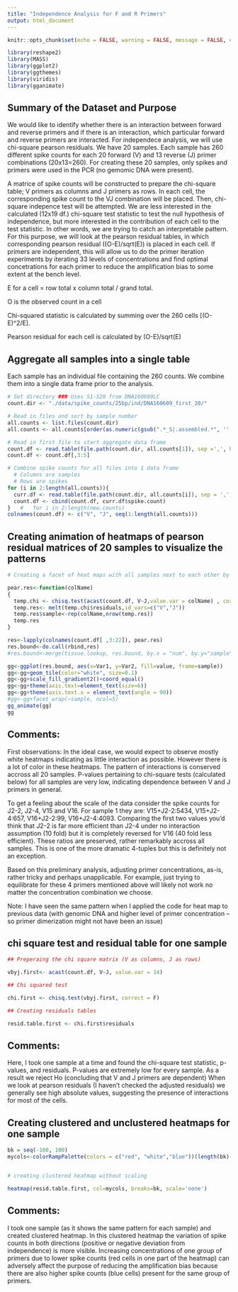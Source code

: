 ```yaml
---
title: "Independence Analysis for F and R Primers"
output: html_document
---
```


```r
knitr::opts_chunk$set(echo = FALSE, warning = FALSE, message = FALSE, error = FALSE)

library(reshape2)
library(MASS)
library(ggplot2)
library(ggthemes)
library(viridis)
library(gganimate)
```


## Summary of the Dataset and Purpose

We would like to identify whether there is an interaction between forward and reverse primers and if there is an interaction, which particular forward and reverse primers are interacted. For independece analysis, we will use chi-square pearson residuals. We have 20 samples. Each sample has 260 different spike counts for each 20 forward (V) and 13 reverse (J) primer combinations (20x13=260). For creating these 20 samples, only spikes and primers were used in the PCR (no gemomic DNA were present).

A matrice of spike counts will be constructed to prepare the chi-square table; V primers as columns and J primers as rows. In each cell, the corresponding spike count to the VJ combination will be placed. Then, chi-square indepence test will be attempted. We are less interested in the calculated (12x19 df.) chi-square test statistic to test the null hypothesis of independence, but more interested in the contribution of each cell to the test statistic. In other words, we are trying to catch an interpretable pattern. For this purpose, we will look at the pearson residual tables, in which corresponding pearson residual ((O-E)/sqrt(E)) is placed in each cell. If primers are independent, this will allow us to do the primer iteration experiments by iterating 33 levels of concentrations and find optimal concetrations for each primer to reduce the amplification bias to some extent at the bench level. 

E for a cell = row total x column total / grand total.

O is the observed count in a cell 

Chi-squared statistic is calculated by summing over the 260 cells [(O-E)^2/E].

Pearson residual for each cell is calculated by (O-E)/sqrt(E)


## Aggregate all samples into a single table

Each sample has an individual file containing the 260 counts. We combine them into a single data frame prior to the analysis. 

```r

# Set directory ### Uses S1-S20 from DNA160609LC
count.dir <- "./data/spike_counts/25bp/ind/DNA160609_first_20/"

# Read in files and sort by sample number
all.counts <- list.files(count.dir)
all.counts <- all.counts[order(as.numeric(gsub(".*_S|.assembled.*", '', all.counts)))]

# Read in first file to start aggregate data frame
count.df <- read.table(file.path(count.dir, all.counts[1]), sep =',', header = T)
count.df <- count.df[,3:5]

# Combine spike counts for all files into 1 data frame
  # Columns are samples
  # Rows are spikes
for (i in 2:length(all.counts)){
  curr.df <- read.table(file.path(count.dir, all.counts[i]), sep = ',', header = T)
  count.df <- cbind(count.df, curr.df$spike.count)
}   #   for i in 2:length(new.counts)
colnames(count.df) <- c("V", "J", seq(1:length(all.counts)))
```

## Creating animation of heatmaps of pearson residual matrices of 20 samples to visualize the patterns


``` r

# Creating a facet of heat maps with all samples next to each other by using ggplot

pear.res<-function(colName)
{
  temp.chi <- chisq.test(acast(count.df, V~J,value.var = colName) , correct = F)
  temp.res<- melt(temp.chi$residuals,id_vars=c("V","J"))
  temp.res$sample<-rep(colName,nrow(temp.res))
  temp.res
}

res<-lapply(colnames(count.df[ ,3:22]), pear.res)
res.bound<-do.call(rbind,res)
#res.bound<-merge(tissue.lookup, res.bound, by.x = "num", by.y="sample")

gg<-ggplot(res.bound, aes(x=Var1, y=Var2, fill=value, frame=sample))
gg<-gg+geom_tile(color="white", size=0.1)
gg<-gg+scale_fill_gradient2()+coord_equal()
gg<-gg+theme(axis.text=element_text(size=6))
gg<-gg+theme(axis.text.x = element_text(angle = 90))
#gg<-gg+facet_wrap(~sample, ncol=5)
gg_animate(gg)
gg

```
## Comments:

First observations: In the ideal case, we would expect to observe mostly white heatmaps indicating as little interaction as possible. However there is a lot of color in these heatmaps. The pattern of interactions is conserved accross all 20 samples. P-values pertaining to chi-square tests (calculated below) for all samples are very low, indicating dependence between V and J primers in general.

To get a feeling about the scale of the data consider the spike counts for J2-2, J2-4, V15 and V16. For sample 1 they are: V15+J2-2:5434, V15+J2-4:657, V16+J2-2:99, V16+J2-4:4093. Comparing the first two values you'd think that J2-2 is far more efficient than J2-4 under no interaction assumption (10 fold) but it is completely reversed for V16 (40 fold less efficient). These ratios are preserved, rather remarkably accross all samples.  This is one of the more dramatic 4-tuples but this is definitely not an exception.

Based on this preliminary analysis, adjusting primer concentrations, as-is, rather tricky and perhaps unapplicable. For example, just trying to equilibrate for these 4 primers mentioned above will likely not work no matter the concentration combination we choose.

Note: I have seen the same pattern when I applied the code for heat map to previous data (with genomic DNA and higher level of primer concentration -- so primer dimerization might not have been an issue)


## chi square test and residual table for one sample

``` r

## Preperaing the chi square matrix (V as columns, J as rows)

vbyj.first<- acast(count.df, V~J, value.var = 14)

## Chi squared test

chi.first <- chisq.test(vbyj.first, correct = F)

## Creating residuals tables

resid.table.first <- chi.first$residuals

```

## Comments: 

Here, I took one sample at a time and found the chi-square test statistic, p-values, and residuals. P-values are extremely low for every sample. As a result we reject Ho (concluding that V and J primers are dependent) When we look at pearson residuals (I haven't checked the adjusted residuals) we generally see high absolute values, suggesting the presence of interactions for most of the cells. 


## Creating clustered and unclustered heatmaps for one sample

``` r

bk = seq(-100, 100)
mycols<-colorRampPalette(colors = c("red", "white","blue"))(length(bk)-1)


# creating clustered heatmap without scaling

heatmap(resid.table.first, col=mycols, breaks=bk, scale='none') 

```

## Comments:

I took one sample (as it shows the same pattern for each sample) and created clustered heatmap. In this clustered heatmap the variation of spike counts in both directions (positive or negative deviation from independence) is more visible. Increasing concentrations of one group of primers due to lower spike counts (red cells in one part of the heatmap) can adversely affect the purpose of reducing the amplification bias because there are also higher spike counts (blue cells) present for the same group of primers.

